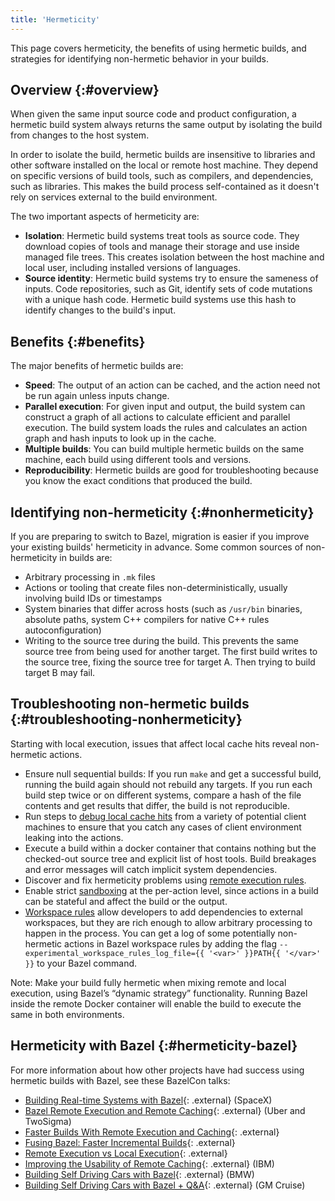 ```yaml
---
title: 'Hermeticity'
---
```


This page covers hermeticity, the benefits of using hermetic builds, and
strategies for identifying non-hermetic behavior in your builds.

## Overview {:#overview}

When given the same input source code and product configuration, a hermetic
build system always returns the same output by isolating the build from changes
to the host system.

In order to isolate the build, hermetic builds are insensitive to libraries and
other software installed on the local or remote host machine. They depend on
specific versions of build tools, such as compilers, and dependencies, such as
libraries. This makes the build process self-contained as it doesn't rely on
services external to the build environment.

The two important aspects of hermeticity are:

* **Isolation**: Hermetic build systems treat tools as source code. They
  download copies of tools and manage their storage and use inside managed file
  trees. This creates isolation between the host machine and local user,
  including installed versions of languages.
* **Source identity**: Hermetic build systems try to ensure the sameness of
  inputs. Code repositories, such as Git, identify sets of code mutations with a
  unique hash code. Hermetic build systems use this hash to identify changes to
  the build's input.

## Benefits {:#benefits}

The major benefits of hermetic builds are:

* **Speed**: The output of an action can be cached, and the action need not be
  run again unless inputs change.
* **Parallel execution**: For given input and output, the build system can
  construct a graph of all actions to calculate efficient and parallel
  execution. The build system loads the rules and calculates an action graph
  and hash inputs to look up in the cache.
* **Multiple builds**: You can build multiple hermetic builds on the same
  machine, each build using different tools and versions.
* **Reproducibility**: Hermetic builds are good for troubleshooting because you
  know the exact conditions that produced the build.

## Identifying non-hermeticity {:#nonhermeticity}

If you are preparing to switch to Bazel, migration is easier if you improve
your existing builds' hermeticity in advance. Some common sources of
non-hermeticity in builds are:

* Arbitrary processing in `.mk` files
* Actions or tooling that create files non-deterministically, usually involving
  build IDs or timestamps
* System binaries that differ across hosts (such as `/usr/bin` binaries, absolute
  paths, system C++ compilers for native C++ rules autoconfiguration)
* Writing to the source tree during the build. This prevents the same source
  tree from being used for another target. The first build writes to the source
  tree, fixing the source tree for target A. Then trying to build target B may
  fail.

## Troubleshooting non-hermetic builds {:#troubleshooting-nonhermeticity}

Starting with local execution, issues that affect local cache hits reveal
non-hermetic actions.

* Ensure null sequential builds: If you run `make` and get a successful build,
  running the build again should not rebuild any targets. If you run each build
  step twice or on different systems, compare a hash of the file contents and
  get results that differ, the build is not reproducible.
* Run steps to
  [debug local cache hits](/versions/7.5.0/remote/cache-remote#troubleshooting-cache-hits)
  from a variety of potential client machines to ensure that you catch any
  cases of client environment leaking into the actions.
* Execute a build within a docker container that contains nothing but the
  checked-out source tree and explicit list of host tools. Build breakages and
  error messages will catch implicit system dependencies.
* Discover and fix hermeticity problems using
  [remote execution rules](/versions/7.5.0/remote/rules#overview).
* Enable strict [sandboxing](/versions/7.5.0/docs/sandboxing)
  at the per-action level, since actions in a build can be stateful and affect
  the build or the output.
* [Workspace rules](/versions/7.5.0/remote/workspace)
  allow developers to add dependencies to external workspaces, but they are
  rich enough to allow arbitrary processing to happen in the process. You can
  get a log of some potentially non-hermetic actions in Bazel workspace rules by
  adding the flag
  `--experimental_workspace_rules_log_file={{ '<var>' }}PATH{{ '</var>' }}` to
  your Bazel command.

Note: Make your build fully hermetic when mixing remote and local execution,
using Bazel’s “dynamic strategy” functionality. Running Bazel inside the remote
Docker container will enable the build to execute the same in both environments.

## Hermeticity with Bazel {:#hermeticity-bazel}

For more information about how other projects have had success using hermetic
builds with Bazel, see these  BazelCon talks:

*   [Building Real-time Systems with Bazel](https://www.youtube.com/watch?v=t_3bckhV_YI){: .external} (SpaceX)
*   [Bazel Remote Execution and Remote Caching](https://www.youtube.com/watch?v=_bPyEbAyC0s){: .external} (Uber and TwoSigma)
*   [Faster Builds With Remote Execution and Caching](https://www.youtube.com/watch?v=MyuJRUwT5LI){: .external}
*   [Fusing Bazel: Faster Incremental Builds](https://www.youtube.com/watch?v=rQd9Zd1ONOw){: .external}
*   [Remote Execution vs Local Execution](https://www.youtube.com/watch?v=C8wHmIln--g){: .external}
*   [Improving the Usability of Remote Caching](https://www.youtube.com/watch?v=u5m7V3ZRHLA){: .external} (IBM)
*   [Building Self Driving Cars with Bazel](https://www.youtube.com/watch?v=Gh4SJuYUoQI&list=PLxNYxgaZ8Rsf-7g43Z8LyXct9ax6egdSj&index=4&t=0s){: .external} (BMW)
*   [Building Self Driving Cars with Bazel + Q&A](https://www.youtube.com/watch?v=fjfFe98LTm8&list=PLxNYxgaZ8Rsf-7g43Z8LyXct9ax6egdSj&index=29){: .external} (GM Cruise)
